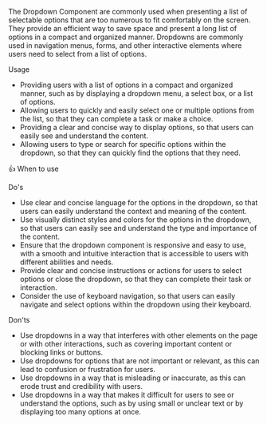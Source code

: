 
<Title>Dropdown</Title>

The Dropdown Component are commonly used when presenting a list of selectable options that are too numerous to fit comfortably on the screen. They provide an efficient way to save space and present a long list of options in a compact and organized manner.
Dropdowns are commonly used in navigation menus, forms, and other interactive elements where users need to select from a list of options.

<Subtitle>Usage</Subtitle>

- Providing users with a list of options in a compact and organized manner, such as by displaying a dropdown menu, a select box, or a list of options.
- Allowing users to quickly and easily select one or multiple options from the list, so that they can complete a task or make a choice.
- Providing a clear and concise way to display options, so that users can easily see and understand the content.
- Allowing users to type or search for specific options within the dropdown, so that they can quickly find the options that they need.

<Subtitle>👍 When to use</Subtitle>

Do's

- Use clear and concise language for the options in the dropdown, so that users can easily understand the context and meaning of the content.
- Use visually distinct styles and colors for the options in the dropdown, so that users can easily see and understand the type and importance of the content.
- Ensure that the dropdown component is responsive and easy to use, with a smooth and intuitive interaction that is accessible to users with different abilities and needs.
- Provide clear and concise instructions or actions for users to select options or close the dropdown, so that they can complete their task or interaction.
- Consider the use of keyboard navigation, so that users can easily navigate and select options within the dropdown using their keyboard.

Don'ts

- Use dropdowns in a way that interferes with other elements on the page or with other interactions, such as covering important content or blocking links or buttons.
- Use dropdowns for options that are not important or relevant, as this can lead to confusion or frustration for users.
- Use dropdowns in a way that is misleading or inaccurate, as this can erode trust and credibility with users.
- Use dropdowns in a way that makes it difficult for users to see or understand the options, such as by using small or unclear text or by displaying too many options at once.

<Title>Properties</Title>

<ArgTypes of="bq-dropdown" />
